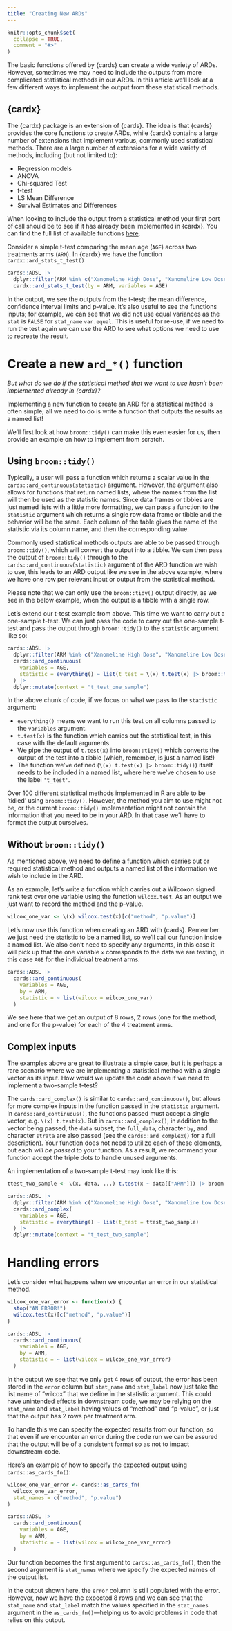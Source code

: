 ```yaml
---
title: "Creating New ARDs"
---
```


```r
knitr::opts_chunk$set(
  collapse = TRUE,
  comment = "#>"
)
```

The basic functions offered by {cards} can create a wide variety of ARDs.
However, sometimes we may need to include the outputs from more complicated statistical methods in our ARDs.
In this article we'll look at a few different ways to implement the output from these statistical methods.

## {cardx}

The {cardx} package is an extension of {cards}.
The idea is that {cards} provides the core functions to create ARDs, while {cardx} contains a large number of extensions that implement various, commonly used statistical methods.
There are a large number of extensions for a wide variety of methods, including (but not limited to):

* Regression models
* ANOVA
* Chi-squared Test
* t-test
* LS Mean Difference
* Survival Estimates and Differences


When looking to include the output from a statistical method your first port of call should be to see if it has already been implemented in {cardx}.
You can find the full list of available functions [here](https://insightsengineering.github.io/cardx/main/reference/index.html).


Consider a simple t-test comparing the mean age (`AGE`) across two treatments arms (`ARM`).
In {cardx} we have the function `cardx::ard_stats_t_test()`

```r
cards::ADSL |>
  dplyr::filter(ARM %in% c("Xanomeline High Dose", "Xanomeline Low Dose")) |>
  cardx::ard_stats_t_test(by = ARM, variables = AGE)
```

In the output, we see the outputs from the t-test; the mean difference, confidence interval limits and p-value.
It's also useful to see the functions inputs; for example, we can see that we did not use equal variances as the `stat` is `FALSE` for `stat_name` `var.equal`.
This is useful for re-use, if we need to run the test again we can use the ARD to see what options we need to use to recreate the result. 

# Create a new `ard_*()` function

_But what do we do if the statistical method that we want to use hasn't been implemented already in {cardx}?_

Implementing a new function to create an ARD for a statistical method is often simple; all we need to do is write a function that outputs the results as a named list! 

We'll first look at how `broom::tidy()` can make this even easier for us, then provide an example on how to implement from scratch.

## Using `broom::tidy()`

Typically, a user will pass a function which returns a scalar value in the `cards::ard_continuous(statistic)` argument.
However, the argument also allows for functions that return named lists, where the names from the list will then be used as the statistic names.
Since data frames or tibbles are just named lists with a little more formatting, we can pass a function to the `statistic` argument which returns a single row data frame or tibble and the behavior will be the same.
Each column of the table gives the name of the statistic via its column name, and then the corresponding value. 

Commonly used statistical methods outputs are able to be passed through `broom::tidy()`, which will convert the output into a tibble.
We can then pass the output of `broom::tidy()` through to the `cards::ard_continuous(statistic)` argument of the ARD function we wish to use, this leads to an ARD output like we see in the above example, where we have one row per relevant input or output from the statistical method.

Please note that we can only use the `broom::tidy()` output directly, as we see in the below example, when the output is a tibble with a single row.

Let's extend our t-test example from above.
This time we want to carry out a one-sample t-test.
We can just pass the code to carry out the one-sample t-test and pass the output through `broom::tidy()` to the `statistic` argument like so:

```r
cards::ADSL |>
  dplyr::filter(ARM %in% c("Xanomeline High Dose", "Xanomeline Low Dose")) |>
  cards::ard_continuous(
    variables = AGE,
    statistic = everything() ~ list(t_test = \(x) t.test(x) |> broom::tidy())
  ) |>
  dplyr::mutate(context = "t_test_one_sample")
```

In the above chunk of code, if we focus on what we pass to the `statistic` argument:

* `everything()` means we want to run this test on all columns passed to the `variables` argument.
* `t.test(x)` is the function which carries out the statistical test, in this case with the default arguments.
* We pipe the output of `t.test(x)` into `broom::tidy()` which converts the output of the test into a tibble (which, remember, is just a named list!)
* The function we've defined (`\(x) t.test(x) |> broom::tidy()`) itself needs to be included in a named list, where here we've chosen to use the label `'t_test'`.

Over 100 different statistical methods implemented in R are able to be 'tidied' using `broom::tidy()`.
However, the method you aim to use might not be, or the current `broom::tidy()` implementation might not contain the information that you need to be in your ARD.
In that case we'll have to format the output ourselves.

## Without `broom::tidy()`

As mentioned above, we need to define a function which carries out or required statistical method and outputs a named list of the information we wish to include in the ARD.

As an example, let's write a function which carries out a Wilcoxon signed rank test over one variable using the function `wilcox.test`.
As an output we just want to record the method and the p-value.

```r
wilcox_one_var <- \(x) wilcox.test(x)[c("method", "p.value")]
```

Let's now use this function when creating an ARD with {cards}.
Remember we just need the statistic to be a named list, so we'll call our function inside a named list.
We also don't need to specify any arguments, in this case it will pick up that the one variable `x` corresponds to the data we are testing, in this case `AGE` for the individual treatment arms.

```r
cards::ADSL |>
  cards::ard_continuous(
    variables = AGE,
    by = ARM,
    statistic = ~ list(wilcox = wilcox_one_var)
  )
```

We see here that we get an output of 8 rows, 2 rows (one for the method, and one for the p-value) for each of the 4 treatment arms.

## Complex inputs

The examples above are great to illustrate a simple case, but it is perhaps a rare scenario where we are implementing a statistical method with a single vector as its input.
How would we update the code above if we need to implement a two-sample t-test?

The `cards::ard_complex()` is similar to `cards::ard_continuous()`, but allows for more complex inputs in the function passed in the `statistic` argument.
In `cards::ard_continuous()`, the functions passed must accept a single vector, e.g. `\(x) t.test(x)`.
But in `cards::ard_complex()`, in addition to the vector being passed, the `data` subset, the `full_data`, character `by`, and character `strata` are also passed (see the `cards::ard_complex()` for a full description). Your function does not need to utilize each of these elements, but each _will be passed_ to your function.
As a result, we recommend your function accept the triple dots to handle unused arguments.

An implementation of a two-sample t-test may look like this:

```r
ttest_two_sample <- \(x, data, ...) t.test(x ~ data[["ARM"]]) |> broom::tidy()

cards::ADSL |>
  dplyr::filter(ARM %in% c("Xanomeline High Dose", "Xanomeline Low Dose")) |>
  cards::ard_complex(
    variables = AGE,
    statistic = everything() ~ list(t_test = ttest_two_sample)
  ) |>
  dplyr::mutate(context = "t_test_two_sample")
```

# Handling errors

Let's consider what happens when we encounter an error in our statistical method.

```r
wilcox_one_var_error <- function(x) {
  stop("AN ERROR!")
  wilcox.test(x)[c("method", "p.value")]
}

cards::ADSL |>
  cards::ard_continuous(
    variables = AGE,
    by = ARM,
    statistic = ~ list(wilcox = wilcox_one_var_error)
  )
```

In the output we see that we only get 4 rows of output, the error has been stored in the `error` column but `stat_name` and `stat_label` now just take the list name of "wilcox" that we define in the statistic argument.
This could have unintended effects in downstream code, we may be relying on the `stat_name` and `stat_label` having values of "method" and "p-value", or just that the output has 2 rows per treatment arm.

To handle this we can specify the expected results from our function, so that even if we encounter an error during the code run we can be assured that the output will be of a consistent format so as not to impact downstream code.

Here's an example of how to specify the expected output using `cards::as_cards_fn()`:

```r
wilcox_one_var_error <- cards::as_cards_fn(
  wilcox_one_var_error,
  stat_names = c("method", "p.value")
)

cards::ADSL |>
  cards::ard_continuous(
    variables = AGE,
    by = ARM,
    statistic = ~ list(wilcox = wilcox_one_var_error)
  )
```

Our function becomes the first argument to `cards::as_cards_fn()`, then the second argument is `stat_names` where we specify the expected names of the output list.

In the output shown here, the `error` column is still populated with the error.
However, now we have the expected 8 rows and we can see that the `stat_name` and `stat_label` match the values specified in the `stat_names` argument in the `as_cards_fn()`---helping us to avoid problems in code that relies on this output.
